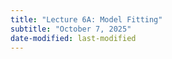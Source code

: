 ```yaml
---
title: "Lecture 6A: Model Fitting"
subtitle: "October 7, 2025"
date-modified: last-modified
---
```


